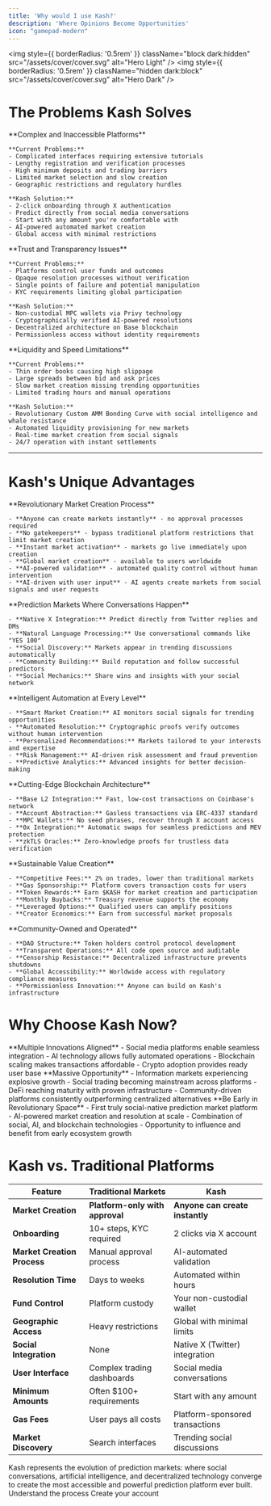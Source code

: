 ```yaml
---
title: 'Why would I use Kash?'
description: 'Where Opinions Become Opportunities'
icon: "gamepad-modern"
---
```


<img
  style={{ borderRadius: '0.5rem' }}
  className="block dark:hidden"
  src="/assets/cover/cover.svg"
  alt="Hero Light"
/>
<img
  style={{ borderRadius: '0.5rem' }}
  className="hidden dark:block"
  src="/assets/cover/cover.svg"
  alt="Hero Dark"
/>

# The Problems Kash Solves

<Tabs>
  <Tab title="Traditional Prediction Markets">
    **Complex and Inaccessible Platforms**
    
    **Current Problems:**
    - Complicated interfaces requiring extensive tutorials
    - Lengthy registration and verification processes
    - High minimum deposits and trading barriers
    - Limited market selection and slow creation
    - Geographic restrictions and regulatory hurdles
    
    **Kash Solution:**
    - 2-click onboarding through X authentication
    - Predict directly from social media conversations
    - Start with any amount you're comfortable with
    - AI-powered automated market creation
    - Global access with minimal restrictions
  </Tab>
  
  <Tab title="Centralized Control">
    **Trust and Transparency Issues**
    
    **Current Problems:**
    - Platforms control user funds and outcomes
    - Opaque resolution processes without verification
    - Single points of failure and potential manipulation
    - KYC requirements limiting global participation
    
    **Kash Solution:**
    - Non-custodial MPC wallets via Privy technology
    - Cryptographically verified AI-powered resolutions
    - Decentralized architecture on Base blockchain
    - Permissionless access without identity requirements
  </Tab>
  
  <Tab title="Poor Market Efficiency">
    **Liquidity and Speed Limitations**
    
    **Current Problems:**
    - Thin order books causing high slippage
    - Large spreads between bid and ask prices
    - Slow market creation missing trending opportunities
    - Limited trading hours and manual operations
    
    **Kash Solution:**
    - Revolutionary Custom AMM Bonding Curve with social intelligence and whale resistance
    - Automated liquidity provisioning for new markets
    - Real-time market creation from social signals
    - 24/7 operation with instant settlements
  </Tab>
</Tabs>

---

# Kash's Unique Advantages

<AccordionGroup>
  <Accordion title="Permissionless Market Creation">
    **Revolutionary Market Creation Process**
    
    - **Anyone can create markets instantly** - no approval processes required
    - **No gatekeepers** - bypass traditional platform restrictions that limit market creation
    - **Instant market activation** - markets go live immediately upon creation
    - **Global market creation** - available to users worldwide
    - **AI-powered validation** - automated quality control without human intervention
    - **AI-driven with user input** - AI agents create markets from social signals and user requests
  </Accordion>
  
  <Accordion title="Social Media Integration">
    **Prediction Markets Where Conversations Happen**
    
    - **Native X Integration:** Predict directly from Twitter replies and DMs
    - **Natural Language Processing:** Use conversational commands like "YES 100"
    - **Social Discovery:** Markets appear in trending discussions automatically
    - **Community Building:** Build reputation and follow successful predictors
    - **Social Mechanics:** Share wins and insights with your social network
  </Accordion>
  
  <Accordion title="AI-Powered Operations">
    **Intelligent Automation at Every Level**
    
    - **Smart Market Creation:** AI monitors social signals for trending opportunities
    - **Automated Resolution:** Cryptographic proofs verify outcomes without human intervention
    - **Personalized Recommendations:** Markets tailored to your interests and expertise
    - **Risk Management:** AI-driven risk assessment and fraud prevention
    - **Predictive Analytics:** Advanced insights for better decision-making
  </Accordion>
  
  <Accordion title="Technical Innovation">
    **Cutting-Edge Blockchain Architecture**
    
    - **Base L2 Integration:** Fast, low-cost transactions on Coinbase's network
    - **Account Abstraction:** Gasless transactions via ERC-4337 standard
    - **MPC Wallets:** No seed phrases, recover through X account access
    - **0x Integration:** Automatic swaps for seamless predictions and MEV protection
    - **zkTLS Oracles:** Zero-knowledge proofs for trustless data verification
  </Accordion>
  
  <Accordion title="Economic Benefits">
    **Sustainable Value Creation**
    
    - **Competitive Fees:** 2% on trades, lower than traditional markets
    - **Gas Sponsorship:** Platform covers transaction costs for users
    - **Token Rewards:** Earn $KASH for market creation and participation
    - **Monthly Buybacks:** Treasury revenue supports the economy
    - **Leveraged Options:** Qualified users can amplify positions
    - **Creator Economics:** Earn from successful market proposals
  </Accordion>
  
  <Accordion title="Decentralized Governance">
    **Community-Owned and Operated**
    
    - **DAO Structure:** Token holders control protocol development
    - **Transparent Operations:** All code open source and auditable
    - **Censorship Resistance:** Decentralized infrastructure prevents shutdowns
    - **Global Accessibility:** Worldwide access with regulatory compliance measures
    - **Permissionless Innovation:** Anyone can build on Kash's infrastructure
  </Accordion>
</AccordionGroup>

# Why Choose Kash Now?

<Steps>
  <Step title="Perfect Technology Convergence">
    **Multiple Innovations Aligned**
    - Social media platforms enable seamless integration
    - AI technology allows fully automated operations
    - Blockchain scaling makes transactions affordable
    - Crypto adoption provides ready user base
  </Step>
  
  <Step title="Growing Market Demand">
    **Massive Opportunity**
    - Information markets experiencing explosive growth
    - Social trading becoming mainstream across platforms
    - DeFi reaching maturity with proven infrastructure
    - Community-driven platforms consistently outperforming centralized alternatives
  </Step>
  
  <Step title="First-Mover Advantage">
    **Be Early in Revolutionary Space**
    - First truly social-native prediction market platform
    - AI-powered market creation and resolution at scale
    - Combination of social, AI, and blockchain technologies
    - Opportunity to influence and benefit from early ecosystem growth
  </Step>
</Steps>

# Kash vs. Traditional Platforms

| Feature | Traditional Markets | Kash |
|---------|-------------------|------|
| **Market Creation** | **Platform-only with approval** | **Anyone can create instantly** |
| **Onboarding** | 10+ steps, KYC required | 2 clicks via X account |
| **Market Creation Process** | Manual approval process | AI-automated validation |
| **Resolution Time** | Days to weeks | Automated within hours |
| **Fund Control** | Platform custody | Your non-custodial wallet |
| **Geographic Access** | Heavy restrictions | Global with minimal limits |
| **Social Integration** | None | Native X (Twitter) integration |
| **User Interface** | Complex trading dashboards | Social media conversations |
| **Minimum Amounts** | Often $100+ requirements | Start with any amount |
| **Gas Fees** | User pays all costs | Platform-sponsored transactions |
| **Market Discovery** | Search interfaces | Trending social discussions |

<Tip>
Kash represents the evolution of prediction markets: where social conversations, artificial intelligence, and decentralized technology converge to create the most accessible and powerful prediction platform ever built.
</Tip>

<CardGroup cols={2}>
  <Card
    title="How It Works"
    icon="compass"
    href="/pages/getting-started/quick-start/how-kash"
  >
    Understand the process
  </Card>
  <Card
    title="Get Started"
    icon="user-plus"
    href="/pages/getting-started/guides/creating-an-account"
  >
    Create your account
  </Card>
</CardGroup>